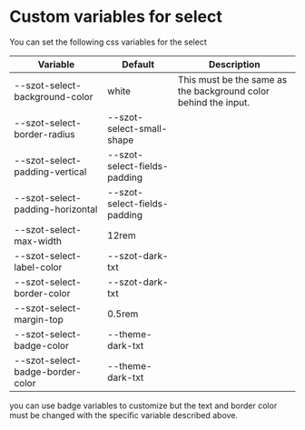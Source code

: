 
<Meta title="Components/FormFields/Select/Custom" />

# Custom variables for select

You can set the following css variables for the select

| Variable                         | Default                        | Description                                                     |
| -------------------------------- | ------------------------------ | --------------------------------------------------------------- |
| --szot-select-background-color   | white                          | This must be the same as the background color behind the input. |
| --szot-select-border-radius      | --szot-select-small-shape      |                                                                 |
| --szot-select-padding-vertical   | --szot-select-fields-padding   |                                                                 |
| --szot-select-padding-horizontal | --szot-select-fields-padding   |                                                                 |
| --szot-select-max-width          | 12rem                          |                                                                 |
| --szot-select-label-color        | --szot-dark-txt                |
| --szot-select-border-color       | --szot-dark-txt                |
| --szot-select-margin-top         | 0.5rem                         |
| --szot-select-badge-color        | --theme-dark-txt               |
| --szot-select-badge-border-color | --theme-dark-txt               |

you can use badge variables to customize but the text and border color
must be changed with the specific variable described above.
